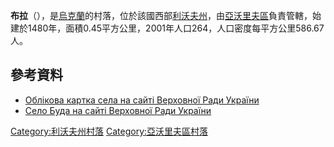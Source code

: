 {{coord|49|56|27|N|23|52|7|E|scale:100000|display=title}}
 
'''布拉'''（{{lang-uk|Буда}}），是[[烏克蘭|烏克蘭]]的村落，位於該國西部[[利沃夫州|利沃夫州]]，由[[亞沃里夫區|亞沃里夫區]]負責管轄，始建於1480年，面積0.45平方公里，2001年人口264，人口密度每平方公里586.67人。

==參考資料==
*[http://w1.c1.rada.gov.ua/pls/z7503/A005?rdat1=06.04.2013&rf7571=21653 Облікова картка села на сайті Верховної Ради України] {{Wayback|url=http://w1.c1.rada.gov.ua/pls/z7503/A005?rdat1=06.04.2013&rf7571=21653 |date=20160207224049 }}
*[http://w1.c1.rada.gov.ua/pls/z7503/A005?rdat1=06.04.2013&rf7571=21653 Село Буда на сайті Верховної Ради України] {{Wayback|url=http://w1.c1.rada.gov.ua/pls/z7503/A005?rdat1=06.04.2013&rf7571=21653 |date=20160207224049 }}

{{DEFAULTSORT:Буда}}
[[Category:利沃夫州村落|Category:利沃夫州村落]]
[[Category:亞沃里夫區村落|Category:亞沃里夫區村落]]


{{Lviv-geo-stub}}